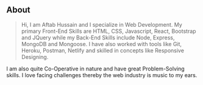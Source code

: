 ## About

> Hi, I am Aftab Hussain and I specialize in Web Development. My primary Front-End Skills are HTML, CSS, Javascript, React, Bootstrap and JQuery while my Back-End Skills include Node, Express, MongoDB and Mongoose. I have also worked with tools like Git, Heroku, Postman, Netlify and skilled in concepts like Responsive Designing.

 I am also quite Co-Operative in nature and have great Problem-Solving skills. I love facing challenges thereby the web industry is music to my ears.
